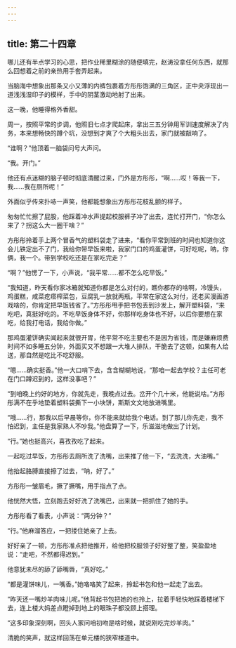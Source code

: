 ```yaml
---
---
---
```

title: 第二十四章
---




哪儿还有半点学习的心思，把作业稀里糊涂的随便填完，赵涛没拿任何东西，就那么回想着之前的亲热用手套弄起来。

当脑海中想象出那条又小又薄的内裤包裹着方彤彤饱满的三角区，正中央浮现出一道浅浅湿印子的模样，手中的阴茎激动地射了出来。

这一晚，他睡得格外香甜。

周一，按照平常的步调，他照旧七点才爬起床，拿出三五分钟用军训速度解决了内务，本来想畅快的蹲个坑，没想到才爽了个大粗头出去，家门就被敲响了。

“谁啊？”他顶着一脑袋问号大声问。

“我。开门。”

他还有点迷糊的脑子顿时彻底清醒过来，门外是方彤彤，“啊……哎！等我一下，我……我在厕所呢！”

外面似乎传来扑哧一声笑，他都能想象出方彤彤花枝乱颤的样子。

匆匆忙忙擦了屁股，他踩着冲水声提起校服裤子冲了出去，连忙打开门，“你怎么来了？拐这么大一圈干啥？”

方彤彤拎着手上两个冒香气的塑料袋走了进来，“看你平常到班的时间也知道你这会儿铁定出不了门，我给你带早饭来啦，我家门口的鸡蛋灌饼，可好吃呢，呐，你俩，我一个。带到学校吃还是在家吃完走？”

“啊？”他愣了一下，小声说，“我平常……都不怎么吃早饭。”

“我知道，昨天看你家冰箱就知道你都是怎么对付的，瞧你都存的啥啊，冷馒头，鸡蛋糕，咸菜疙瘩榨菜包，豆腐乳一放就两瓶，平常在家这么对付，还老买漫画游戏啥的，你肯定把早饭钱省了。”方彤彤甩手把书包丢到沙发上，解开塑料袋，“来吃吧，真挺好吃的。不吃早饭身体不好，你那样吃身体也不好，以后你要想在家吃，给我打电话，我给你做。”

那鸡蛋灌饼确实闻起来就很开胃，他平常不吃主要也不是因为省钱，而是嫌麻烦费时间不如多睡五分钟，外面买又不想跟一大堆人排队，干脆去了这顿，如果有人给送，那自然是吃比不吃舒服。

“嗯……确实挺香。”他一大口啃下去，含含糊糊地说，“那咱一起去学校？主任可老在门口蹲迟到的，这样没事吧？”

“到咱晚上约好的地方，你就先走，我晚点过去。岔开个几十米，他能说啥。”方彤彤满不在乎地垫着塑料袋撕下一小块饼，斯斯文文地放进嘴里。

“哦……行，那我以后早晨等你，你不能来就给我个电话。到了那儿你先走，我不怕迟到，主任是我家熟人不吵我。”他盘算了一下，乐滋滋地做出了计划。

“行。”她也挺高兴，喜孜孜吃了起来。

一起吃过早饭，方彤彤去厕所洗了洗嘴，出来推了他一下，“去洗洗，大油嘴。”

他抬起胳膊直接擦了过去，“呐，好了。”

方彤彤一皱眉毛，撅了撅嘴，用手指点了点。

他恍然大悟，立刻跑去好好洗了洗嘴巴，出来就一把抓住了她的手。

方彤彤看了看表，小声说：“两分钟？”

“行。”他麻溜答应，一把搂住她亲了上去。

好好亲了一顿，方彤彤准点把他推开，给他把校服领子好好整了整，笑盈盈地说：“走吧，不然都得迟到。”

他意犹未尽的舔了舔嘴唇，“真好吃。”

“都是灌饼味儿，一嘴香。”她咯咯笑了起来，拎起书包和他一起走了出去。

“昨天还一嘴炒羊肉味儿呢。”他背起书包把她的也拎上，拉着手轻快地踩着楼梯下去，连上楼大妈差点瞪掉到地上的眼珠子都没顾上搭理。

“这多印象深刻啊，回头人家问咱初吻是啥时候，就说刚吃完炒羊肉。”

清脆的笑声，就这样回荡在单元楼的狭窄楼道中。